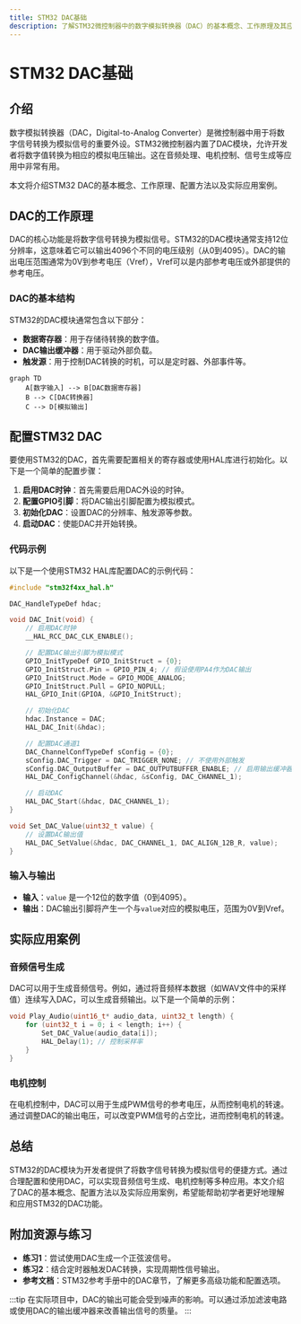 ```yaml
---
title: STM32 DAC基础
description: 了解STM32微控制器中的数字模拟转换器（DAC）的基本概念、工作原理及其应用场景。
---
```


# STM32 DAC基础

## 介绍

数字模拟转换器（DAC，Digital-to-Analog Converter）是微控制器中用于将数字信号转换为模拟信号的重要外设。STM32微控制器内置了DAC模块，允许开发者将数字值转换为相应的模拟电压输出。这在音频处理、电机控制、信号生成等应用中非常有用。

本文将介绍STM32 DAC的基本概念、工作原理、配置方法以及实际应用案例。

## DAC的工作原理

DAC的核心功能是将数字信号转换为模拟信号。STM32的DAC模块通常支持12位分辨率，这意味着它可以输出4096个不同的电压级别（从0到4095）。DAC的输出电压范围通常为0V到参考电压（Vref），Vref可以是内部参考电压或外部提供的参考电压。

### DAC的基本结构

STM32的DAC模块通常包含以下部分：
- **数据寄存器**：用于存储待转换的数字值。
- **DAC输出缓冲器**：用于驱动外部负载。
- **触发源**：用于控制DAC转换的时机，可以是定时器、外部事件等。

```mermaid
graph TD
    A[数字输入] --> B[DAC数据寄存器]
    B --> C[DAC转换器]
    C --> D[模拟输出]
```

## 配置STM32 DAC

要使用STM32的DAC，首先需要配置相关的寄存器或使用HAL库进行初始化。以下是一个简单的配置步骤：

1. **启用DAC时钟**：首先需要启用DAC外设的时钟。
2. **配置GPIO引脚**：将DAC输出引脚配置为模拟模式。
3. **初始化DAC**：设置DAC的分辨率、触发源等参数。
4. **启动DAC**：使能DAC并开始转换。

### 代码示例

以下是一个使用STM32 HAL库配置DAC的示例代码：

```c
#include "stm32f4xx_hal.h"

DAC_HandleTypeDef hdac;

void DAC_Init(void) {
    // 启用DAC时钟
    __HAL_RCC_DAC_CLK_ENABLE();

    // 配置DAC输出引脚为模拟模式
    GPIO_InitTypeDef GPIO_InitStruct = {0};
    GPIO_InitStruct.Pin = GPIO_PIN_4; // 假设使用PA4作为DAC输出
    GPIO_InitStruct.Mode = GPIO_MODE_ANALOG;
    GPIO_InitStruct.Pull = GPIO_NOPULL;
    HAL_GPIO_Init(GPIOA, &GPIO_InitStruct);

    // 初始化DAC
    hdac.Instance = DAC;
    HAL_DAC_Init(&hdac);

    // 配置DAC通道1
    DAC_ChannelConfTypeDef sConfig = {0};
    sConfig.DAC_Trigger = DAC_TRIGGER_NONE; // 不使用外部触发
    sConfig.DAC_OutputBuffer = DAC_OUTPUTBUFFER_ENABLE; // 启用输出缓冲器
    HAL_DAC_ConfigChannel(&hdac, &sConfig, DAC_CHANNEL_1);

    // 启动DAC
    HAL_DAC_Start(&hdac, DAC_CHANNEL_1);
}

void Set_DAC_Value(uint32_t value) {
    // 设置DAC输出值
    HAL_DAC_SetValue(&hdac, DAC_CHANNEL_1, DAC_ALIGN_12B_R, value);
}
```

### 输入与输出

- **输入**：`value` 是一个12位的数字值（0到4095）。
- **输出**：DAC输出引脚将产生一个与`value`对应的模拟电压，范围为0V到Vref。

## 实际应用案例

### 音频信号生成

DAC可以用于生成音频信号。例如，通过将音频样本数据（如WAV文件中的采样值）连续写入DAC，可以生成音频输出。以下是一个简单的示例：

```c
void Play_Audio(uint16_t* audio_data, uint32_t length) {
    for (uint32_t i = 0; i < length; i++) {
        Set_DAC_Value(audio_data[i]);
        HAL_Delay(1); // 控制采样率
    }
}
```

### 电机控制

在电机控制中，DAC可以用于生成PWM信号的参考电压，从而控制电机的转速。通过调整DAC的输出电压，可以改变PWM信号的占空比，进而控制电机的转速。

## 总结

STM32的DAC模块为开发者提供了将数字信号转换为模拟信号的便捷方式。通过合理配置和使用DAC，可以实现音频信号生成、电机控制等多种应用。本文介绍了DAC的基本概念、配置方法以及实际应用案例，希望能帮助初学者更好地理解和应用STM32的DAC功能。

## 附加资源与练习

- **练习1**：尝试使用DAC生成一个正弦波信号。
- **练习2**：结合定时器触发DAC转换，实现周期性信号输出。
- **参考文档**：STM32参考手册中的DAC章节，了解更多高级功能和配置选项。

:::tip
在实际项目中，DAC的输出可能会受到噪声的影响。可以通过添加滤波电路或使用DAC的输出缓冲器来改善输出信号的质量。
:::